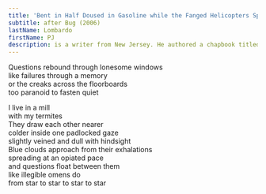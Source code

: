 ```yaml
---
title: 'Bent in Half Doused in Gasoline while the Fanged Helicopters Spiral'
subtitle: after Bug (2006)
lastName: Lombardo
firstName: PJ
description: is a writer from New Jersey. He authored a chapbook titled Hate, Dance, and he serves as co-founding editor of GROTTO, a journal of grotesque-surrealist poetry. Read his writing in KEITH LLC, SARKA, Tripwire Journal, Hobart Pulp and Lana Turner Journal.
---
```


Questions rebound through lonesome windows\
like failures through a memory\
or the creaks across the floorboards\
too paranoid to fasten quiet

I live in a mill\
with my termites\
They draw each other nearer\
colder inside one padlocked gaze\
slightly veined and dull with hindsight\
Blue clouds approach from their exhalations\
spreading at an opiated pace\
and questions float between them\
like illegible omens do\
from star to star to star to star
